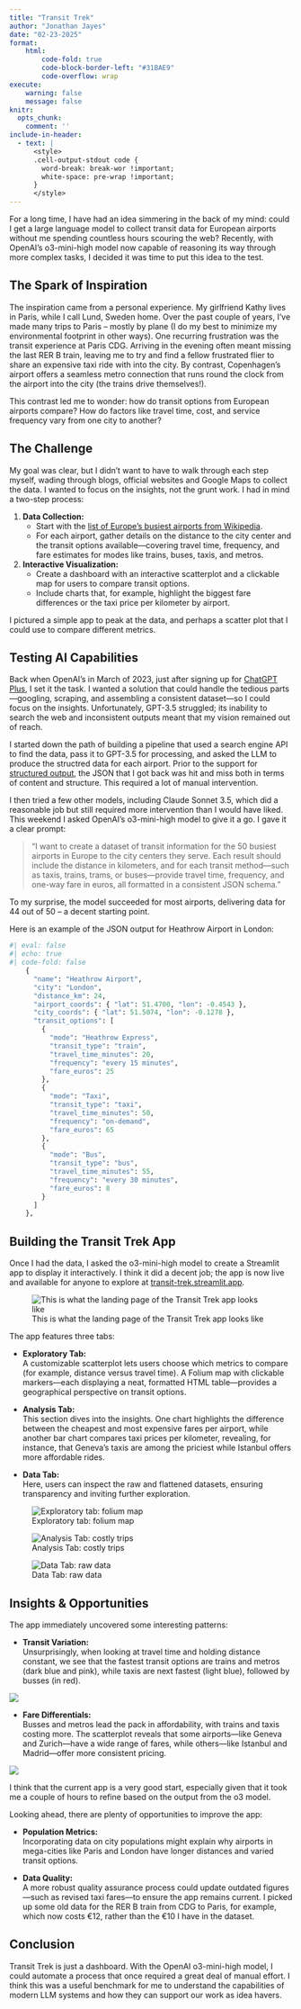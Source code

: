 ```yaml
---
title: "Transit Trek"
author: "Jonathan Jayes"
date: "02-23-2025"
format: 
    html:
        code-fold: true
        code-block-border-left: "#31BAE9"
        code-overflow: wrap
execute:
    warning: false
    message: false
knitr:
  opts_chunk:
    comment: ''
include-in-header:
  - text: |
      <style>
      .cell-output-stdout code {
        word-break: break-wor !important;
        white-space: pre-wrap !important;
      }
      </style>
---
```


For a long time, I have had an idea simmering in the back of my mind: could I get a large language model to collect transit data for European airports without me spending countless hours scouring the web? Recently, with OpenAI’s o3-mini-high model now capable of reasoning its way through more complex tasks, I decided it was time to put this idea to the test.

## The Spark of Inspiration

The inspiration came from a personal experience. My girlfriend Kathy lives in Paris, while I call Lund, Sweden home. Over the past couple of years, I've made many trips to Paris -- mostly by plane (I do my best to minimize my environmental footprint in other ways). One recurring frustration was the transit experience at Paris CDG. Arriving in the evening often meant missing the last RER B train, leaving me to try and find a fellow frustrated flier to share an expensive taxi ride with into the city. By contrast, Copenhagen’s airport offers a seamless metro connection that runs round the clock from the airport into the city (the trains drive themselves!).

This contrast led me to wonder: how do transit options from European airports compare? How do factors like travel time, cost, and service frequency vary from one city to another?

## The Challenge

My goal was clear, but I didn't want to have to walk through each step myself, wading through blogs, official websites and Google Maps to collect the data. I wanted to focus on the insights, not the grunt work. I had in mind a two-step process:

1. **Data Collection:**  
   - Start with the [list of Europe’s busiest airports from Wikipedia](https://en.wikipedia.org/wiki/List_of_the_busiest_airports_in_Europe).
   - For each airport, gather details on the distance to the city center and the transit options available—covering travel time, frequency, and fare estimates for modes like trains, buses, taxis, and metros.

2. **Interactive Visualization:**  
   - Create a dashboard with an interactive scatterplot and a clickable map for users to compare transit options.
   - Include charts that, for example, highlight the biggest fare differences or the taxi price per kilometer by airport.

I pictured a simple app to peak at the data, and perhaps a scatter plot that I could use to compare different metrics.

## Testing AI Capabilities

Back when OpenAI’s in March of 2023, just after signing up for [ChatGPT Plus](https://www.searchenginejournal.com/history-of-chatgpt-timeline/488370/), I set it the task. I wanted a solution that could handle the tedious parts—googling, scraping, and assembling a consistent dataset—so I could focus on the insights. Unfortunately, GPT-3.5 struggled; its inability to search the web and inconsistent outputs meant that my vision remained out of reach. 

I started down the path of building a pipeline that used a search engine API to find the data, pass it to GPT-3.5 for processing, and asked the LLM to produce the structred data for each airport. Prior to the support for [structured output](https://platform.openai.com/docs/guides/structured-outputs), the JSON that I got back was hit and miss both in terms of content and structure. This required a lot of manual intervention.

I then tried a few other models, including Claude Sonnet 3.5, which did a reasonable job but still required more intervention than I would have liked. This weekend I asked OpenAI’s o3-mini-high model to give it a go. I gave it a clear prompt:

> "I want to create a dataset of transit information for the 50 busiest airports in Europe to the city centers they serve. Each result should include the distance in kilometers, and for each transit method—such as taxis, trains, trams, or buses—provide travel time, frequency, and one-way fare in euros, all formatted in a consistent JSON schema."

To my surprise, the model succeeded for most airports, delivering data for 44 out of 50 -- a decent starting point. 

Here is an example of the JSON output for Heathrow Airport in London:

```python
#| eval: false
#| echo: true
#| code-fold: false
    {
      "name": "Heathrow Airport",
      "city": "London",
      "distance_km": 24,
      "airport_coords": { "lat": 51.4700, "lon": -0.4543 },
      "city_coords": { "lat": 51.5074, "lon": -0.1278 },
      "transit_options": [
        {
          "mode": "Heathrow Express",
          "transit_type": "train",
          "travel_time_minutes": 20,
          "frequency": "every 15 minutes",
          "fare_euros": 25
        },
        {
          "mode": "Taxi",
          "transit_type": "taxi",
          "travel_time_minutes": 50,
          "frequency": "on-demand",
          "fare_euros": 65
        },
        {
          "mode": "Bus",
          "transit_type": "bus",
          "travel_time_minutes": 55,
          "frequency": "every 30 minutes",
          "fare_euros": 8
        }
      ]
    },
```

## Building the Transit Trek App

Once I had the data, I asked the o3-mini-high model to create a Streamlit app to display it interactively. I think it did a decent job; the app is now live and available for anyone to explore at [transit-trek.streamlit.app](https://transit-trek.streamlit.app/).

![This is what the landing page of the Transit Trek app looks like](assets/01.png)

The app features three tabs:

- **Exploratory Tab:**  
  A customizable scatterplot lets users choose which metrics to compare (for example, distance versus travel time). A Folium map with clickable markers—each displaying a neat, formatted HTML table—provides a geographical perspective on transit options.

- **Analysis Tab:**  
  This section dives into the insights. One chart highlights the difference between the cheapest and most expensive fares per airport, while another bar chart compares taxi prices per kilometer, revealing, for instance, that Geneva’s taxis are among the priciest while Istanbul offers more affordable rides.

- **Data Tab:**  
  Here, users can inspect the raw and flattened datasets, ensuring transparency and inviting further exploration.


::: {layout-ncol=3 .column-page}
![Exploratory tab: folium map](assets/02.png)

![Analysis Tab: costly trips](assets/03.png)

![Data Tab: raw data](assets/04.png)
:::

## Insights & Opportunities

The app immediately uncovered some interesting patterns:

- **Transit Variation:**  
  Unsurprisingly, when looking at travel time and holding distance constant, we see that the fastest transit options are trains and metros (dark blue and pink), while taxis are next fastest (light blue), followed by busses (in red). 

![](assets/05.png)

- **Fare Differentials:**  
  Busses and metros lead the pack in affordability, with trains and taxis costing more. The scatterplot reveals that some airports—like Geneva and Zurich—have a wide range of fares, while others—like Istanbul and Madrid—offer more consistent pricing.


![](assets/06.png)

I think that the current app is a very good start, especially given that it took me a couple of hours to refine based on the output from the o3 model. 

Looking ahead, there are plenty of opportunities to improve the app:

- **Population Metrics:**  
  Incorporating data on city populations might explain why airports in mega-cities like Paris and London have longer distances and varied transit options.

- **Data Quality:**  
  A more robust quality assurance process could update outdated figures—such as revised taxi fares—to ensure the app remains current. I picked up some old data for the RER B train from CDG to Paris, for example, which now costs €12, rather than the €10 I have in the dataset.
    
## Conclusion

Transit Trek is just a dashboard. With the OpenAI o3-mini-high model, I could automate a process that once required a great deal of manual effort. I think this was a useful benchmark for me to understand the capabilities of modern LLM systems and how they can support our work as idea havers. 

